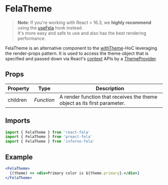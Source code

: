 # FelaTheme

> **Note**: If you're working with React > 16.3, we **highly recommend** using the [useFela](api/react-fela/useFela) hook instead.<br />It's more easy and safe to use and also has the best rendering performance.

FelaTheme is an alternative component to the [withTheme](api/react-fela/withTheme)-HoC leveraging the render-props pattern. It is used to access the theme object that is specified and passed down via React's [context](https://reactjs.org/docs/context.html) APIs by a [ThemeProvider](api/react-fela/ThemeProvider).

## Props

| Property | Type       | Description                                                              |
| -------- | ---------- | ------------------------------------------------------------------------ |
| children | _Function_ | A render function that receives the theme object as its first parameter. |

## Imports

```javascript nocopy
import { FelaTheme } from 'react-fela'
import { FelaTheme } from 'preact-fela'
import { FelaTheme } from 'inferno-fela'
```

## Example

```jsx
<FelaTheme>
  {(theme) => <div>Primary color is ${theme.primary}.</div>}
</FelaTheme>
```
